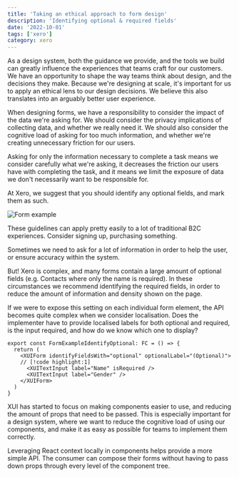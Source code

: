 ```yaml
---
title: 'Taking an ethical approach to form design'
description: 'Identifying optional & required fields'
date: '2022-10-01'
tags: ['xero']
category: xero
---
```


As a design system, both the guidance we provide, and the tools we build can greatly influence the experiences that teams craft for our customers. We have an opportunity to shape the way teams think about design, and the decisions they make. Because we're designing at scale, it's important for us to apply an ethical lens to our design decisions. We believe this also translates into an arguably better user experience.

When designing forms, we have a responsibility to consider the impact of the data we're asking for. We should consider the privacy implications of collecting data, and whether we really need it. We should also consider the cognitive load of asking for too much information, and whether we're creating unnecessary friction for our users.

Asking for only the information necessary to complete a task means we consider carefully what we're asking, it decreases the friction our users have with completing the task, and it means we limit the exposure of data we don't necessarily want to be responsible for.

At Xero, we suggest that you should identify any optional fields, and mark them as such.

![Form example](form-example.png)

These guidelines can apply pretty easily to a lot of traditional B2C experiences. Consider signing up, purchasing something.

Sometimes we need to ask for a lot of information in order to help the user, or ensure accuracy within the system.

But! Xero is complex, and many forms contain a large amount of optional fields (e.g. Contacts where only the name is required). In these circumstances we recommend identifying the required fields, in order to reduce the amount of information and density shown on the page.

If we were to expose this setting on each individual form element, the API becomes quite complex when we consider localisation. Does the implementer have to provide localised labels for both optional and required, is the input required, and how do we know which one to display?

```tsx showLineNumbers
export const FormExampleIdentifyOptional: FC = () => {
  return (
    <XUIForm identifyFieldsWith="optional" optionalLabel="(Optional)">
    // [!code highlight:1]
      <XUITextInput label="Name" isRequired />
      <XUITextInput label="Gender" />
    </XUIForm>
  )
}
```
XUI has started to focus on making components easier to use, and reducing the amount of props that need to be passed. This is especially important for a design system, where we want to reduce the cognitive load of using our components, and make it as easy as possible for teams to implement them correctly.

Leveraging React context locally in components helps provide a more simple API. The consumer can compose their forms without having to pass down props through every level of the component tree.


